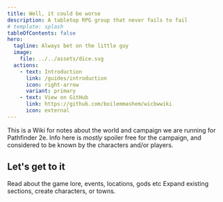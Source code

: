 ```yaml
---
title: Well, it could be worse
description: A tabletop RPG group that never fails to fail
# template: splash
tableOfContents: false
hero:
  tagline: Always bet on the little guy
  image:
    file: ../../assets/dice.svg
  actions:
    - text: Introduction
      link: /guides/introduction
      icon: right-arrow
      variant: primary
    - text: View on GitHub
      link: https://github.com/boilemmashem/wicbwwiki
      icon: external
---
```


This is a Wiki for notes about the world and campaign we are running for Pathfinder 2e. Info here is _mostly_ spoiler free for the campaign, and considered to be known by the characters and/or players.

## Let's get to it

<CardGrid>
	<Card title="Existing Lore" icon="open-book">
		Read about the game lore, events, locations, gods etc
	</Card>
	<Card title="Create new pages" icon="add-document">
		Expand existing sections, create characters, or towns.
	</Card>
</CardGrid>

<LinkCard
  title="Player Resources"
  description="Links and info for getting your game on"
  href="/guides/introduction"
/>